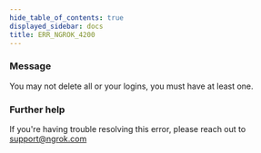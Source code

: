 ```yaml
---
hide_table_of_contents: true
displayed_sidebar: docs
title: ERR_NGROK_4200
---
```




### Message

You may not delete all or your logins, you must have at least one.

<ErrorDetails error="err_ngrok_4200" />

### Further help

If you're having trouble resolving this error, please reach out to [support@ngrok.com](mailto:support@ngrok.com?subject=Help%20with%20ERR_NGROK_4200)
